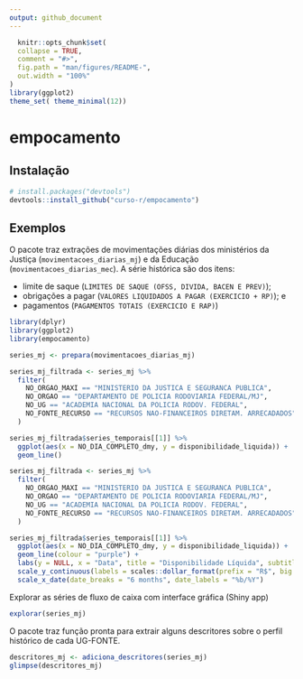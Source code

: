 ```yaml
---
output: github_document
---
```


<!-- README.md is generated from README.Rmd. Please edit that file -->

```r
  knitr::opts_chunk$set(
  collapse = TRUE,
  comment = "#>",
  fig.path = "man/figures/README-",
  out.width = "100%"
)
library(ggplot2)
theme_set( theme_minimal(12))
```

# empocamento

## Instalação

``` r
# install.packages("devtools")
devtools::install_github("curso-r/empocamento")
```

## Exemplos

O pacote traz extrações de movimentações diárias dos ministérios da Justiça (`movimentacoes_diarias_mj`) e da Educação (`movimentacoes_diarias_mec`).
A série histórica são dos itens: 

- limite de saque (`LIMITES DE SAQUE (OFSS, DIVIDA, BACEN E PREV)`);
- obrigações a pagar (`VALORES LIQUIDADOS A PAGAR (EXERCICIO + RP)`); e
- pagamentos (`PAGAMENTOS TOTAIS (EXERCICIO E RAP)`)

```r
library(dplyr)
library(ggplot2)
library(empocamento)

series_mj <- prepara(movimentacoes_diarias_mj)
```


```r
series_mj_filtrada <- series_mj %>%
  filter(
    NO_ORGAO_MAXI == "MINISTERIO DA JUSTICA E SEGURANCA PUBLICA",
    NO_ORGAO == "DEPARTAMENTO DE POLICIA RODOVIARIA FEDERAL/MJ",
    NO_UG == "ACADEMIA NACIONAL DA POLICIA RODOV. FEDERAL",
    NO_FONTE_RECURSO == "RECURSOS NAO-FINANCEIROS DIRETAM. ARRECADADOS"
  )

series_mj_filtrada$series_temporais[[1]] %>%
  ggplot(aes(x = NO_DIA_COMPLETO_dmy, y = disponibilidade_liquida)) +
  geom_line() 
```

```r
series_mj_filtrada <- series_mj %>%
  filter(
    NO_ORGAO_MAXI == "MINISTERIO DA JUSTICA E SEGURANCA PUBLICA",
    NO_ORGAO == "DEPARTAMENTO DE POLICIA RODOVIARIA FEDERAL/MJ",
    NO_UG == "ACADEMIA NACIONAL DA POLICIA RODOV. FEDERAL",
    NO_FONTE_RECURSO == "RECURSOS NAO-FINANCEIROS DIRETAM. ARRECADADOS"
  )

series_mj_filtrada$series_temporais[[1]] %>%
  ggplot(aes(x = NO_DIA_COMPLETO_dmy, y = disponibilidade_liquida)) +
  geom_line(colour = "purple") +
  labs(y = NULL, x = "Data", title = "Disponibilidade Líquida", subtitle = "ACADEMIA NACIONAL DA POLICIA RODOV. FEDERAL \nRECURSOS NAO-FINANCEIROS DIRETAM. ARRECADADOS") +
  scale_y_continuous(labels = scales::dollar_format(prefix = "R$", big.mark = ".", decimal.mark = ",")) +
  scale_x_date(date_breaks = "6 months", date_labels = "%b/%Y")
```


Explorar as séries de fluxo de caixa com interface gráfica (Shiny app)

```r
explorar(series_mj)
```

O pacote traz função pronta para extrair alguns descritores sobre o perfil histórico de cada UG-FONTE.

```r
descritores_mj <- adiciona_descritores(series_mj)
glimpse(descritores_mj)
```



